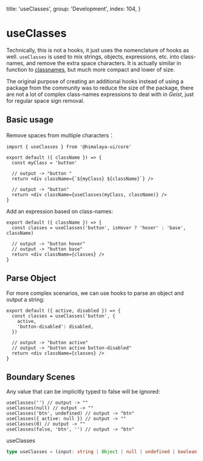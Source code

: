 
  title: 'useClasses',
  group: 'Development',
  index: 104,
}

# useClasses

Technically, this is not a hooks, it just uses the nomenclature of hooks as well.
`useClasses` is used to mix strings, objects, expressions, etc. into class-names, and remove the extra space characters.
It is actually similar in function to [classnames](https://www.npmjs.com/package/classnames), but much more compact and lower of size.

The original purpose of creating an additional hooks instead of using a package from the community was to reduce the size of the package,
there are not a lot of complex class-names expressions to deal with in _Geist_, just for regular space sign removal.

## Basic usage

Remove spaces from multiple characters：

```tsx
import { useClasses } from '@himalaya-ui/core'

export default ({ className }) => {
  const myClass = 'button'

  // output -> "button "
  return <div className={`${myClass} ${className}`} />

  // output -> "button"
  return <div className={useClasses(myClass, className)} />
}
```

Add an expression based on class-names:

```tsx
export default ({ className }) => {
  const classes = useClasses('button', isHover ? 'hover' : 'base', className)

  // output -> "button hover"
  // output -> "button base"
  return <div className={classes} />
}
```

## Parse Object

For more complex scenarios, we can use hooks to parse an object and output a string:

```tsx
export default ({ active, disabled }) => {
  const classes = useClasses('button', {
    active,
    'button-disabled': disabled,
  })

  // output -> "button active"
  // output -> "button active button-disabled"
  return <div className={classes} />
}
```

## Boundary Scenes

Any value that can be implicitly typed to false will be ignored:

```tsx
useClasses('') // output -> ""
useClasses(null) // output -> ""
useClasses('btn', undefined) // output -> "btn"
useClasses({ active: null }) // output -> ""
useClasses(0) // output -> ""
useClasses(false, 'btn', '') // output -> "btn"
```

<Attributes edit="/pages/hooks/use-classes.mdx">
<Attributes.Title>useClasses</Attributes.Title>

```ts
type useClasses = (input: string | Object | null | undefined | boolean | number) => string
```

</Attributes>
